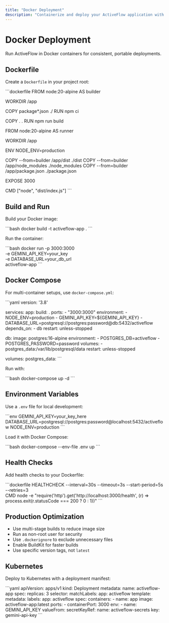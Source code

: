 ```yaml
---
title: "Docker Deployment"
description: "Containerize and deploy your ActiveFlow application with Docker"
---
```


# Docker Deployment

Run ActiveFlow in Docker containers for consistent, portable deployments.

## Dockerfile

Create a `Dockerfile` in your project root:

\`\`\`dockerfile
FROM node:20-alpine AS builder

WORKDIR /app

COPY package*.json ./
RUN npm ci

COPY . .
RUN npm run build

FROM node:20-alpine AS runner

WORKDIR /app

ENV NODE_ENV=production

COPY --from=builder /app/dist ./dist
COPY --from=builder /app/node_modules ./node_modules
COPY --from=builder /app/package.json ./package.json

EXPOSE 3000

CMD ["node", "dist/index.js"]
\`\`\`

## Build and Run

Build your Docker image:

\`\`\`bash
docker build -t activeflow-app .
\`\`\`

Run the container:

\`\`\`bash
docker run -p 3000:3000 \
  -e GEMINI_API_KEY=your_key \
  -e DATABASE_URL=your_db_url \
  activeflow-app
\`\`\`

## Docker Compose

For multi-container setups, use `docker-compose.yml`:

\`\`\`yaml
version: '3.8'

services:
  app:
    build: .
    ports:
      - "3000:3000"
    environment:
      - NODE_ENV=production
      - GEMINI_API_KEY=${GEMINI_API_KEY}
      - DATABASE_URL=postgresql://postgres:password@db:5432/activeflow
    depends_on:
      - db
    restart: unless-stopped

  db:
    image: postgres:16-alpine
    environment:
      - POSTGRES_DB=activeflow
      - POSTGRES_PASSWORD=password
    volumes:
      - postgres_data:/var/lib/postgresql/data
    restart: unless-stopped

volumes:
  postgres_data:
\`\`\`

Run with:

\`\`\`bash
docker-compose up -d
\`\`\`

## Environment Variables

Use a `.env` file for local development:

\`\`\`env
GEMINI_API_KEY=your_key_here
DATABASE_URL=postgresql://postgres:password@localhost:5432/activeflow
NODE_ENV=production
\`\`\`

Load it with Docker Compose:

\`\`\`bash
docker-compose --env-file .env up
\`\`\`

## Health Checks

Add health checks to your Dockerfile:

\`\`\`dockerfile
HEALTHCHECK --interval=30s --timeout=3s --start-period=5s --retries=3 \
  CMD node -e "require('http').get('http://localhost:3000/health', (r) => process.exit(r.statusCode === 200 ? 0 : 1))"
\`\`\`

## Production Optimization

- Use multi-stage builds to reduce image size
- Run as non-root user for security
- Use `.dockerignore` to exclude unnecessary files
- Enable BuildKit for faster builds
- Use specific version tags, not `latest`

## Kubernetes

Deploy to Kubernetes with a deployment manifest:

\`\`\`yaml
apiVersion: apps/v1
kind: Deployment
metadata:
  name: activeflow-app
spec:
  replicas: 3
  selector:
    matchLabels:
      app: activeflow
  template:
    metadata:
      labels:
        app: activeflow
    spec:
      containers:
      - name: app
        image: activeflow-app:latest
        ports:
        - containerPort: 3000
        env:
        - name: GEMINI_API_KEY
          valueFrom:
            secretKeyRef:
              name: activeflow-secrets
              key: gemini-api-key
\`\`\`
